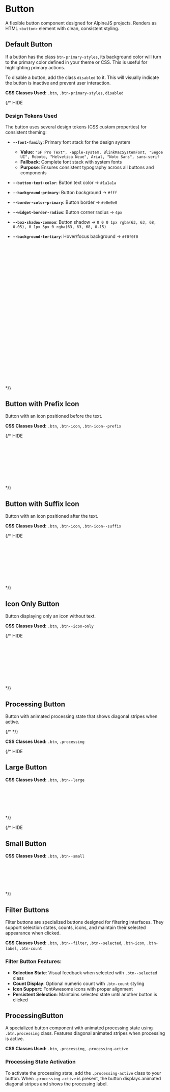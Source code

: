 
<Meta of={ButtonStories} />

# Button

A flexible button component designed for AlpineJS projects. Renders as HTML `<button>` element with clean, consistent styling.


## Default Button

If a button has the class `btn-primary-styles`, its background color will turn to the primary color defined in your theme or CSS. This is useful for highlighting primary actions.

To disable a button, add the class `disabled` to it. This will visually indicate the button is inactive and prevent user interaction.

<Canvas of={ButtonStories.Default} />

**CSS Classes Used:** `.btn`, `.btn-primary-styles`, `disabled`

{/* HIDE
### Design Tokens Used

The button uses several design tokens (CSS custom properties) for consistent theming:

- **`--font-family`**: Primary font stack for the design system
  - **Value**: `"SF Pro Text", -apple-system, BlinkMacSystemFont, "Segoe UI", Roboto, "Helvetica Neue", Arial, "Noto Sans", sans-serif`
  - **Fallback**: Complete font stack with system fonts
  - **Purpose**: Ensures consistent typography across all buttons and components

- **`--button-text-color`**: Button text color → `#1a1a1a`
- **`--background-primary`**: Button background → `#fff` 
- **`--border-color-primary`**: Button border → `#e0e0e0`
- **`--widget-border-radius`**: Button corner radius → `4px`
- **`--box-shadow-common`**: Button shadow → `0 0 0 1px rgba(63, 63, 68, 0.05), 0 1px 3px 0 rgba(63, 63, 68, 0.15)`
- **`--background-tertiary`**: Hover/focus background → `#f0f0f0`

```css
.btn {
  font-family: var(--font-family, "SF Pro Text", -apple-system, BlinkMacSystemFont, "Segoe UI", Roboto, "Helvetica Neue", Arial, "Noto Sans", sans-serif);
  font-size: 13.68px;
  font-weight: 500;
  letter-spacing: 0.076px;
  line-height: 20px;
  text-decoration: none;
  text-align: center;
  vertical-align: middle;
  cursor: pointer;
  display: inline-block;
  color: var(--button-text-color, #1a1a1a);
  background-color: var(--background-primary, #fff);
  border: 1px solid var(--border-color-primary, #e0e0e0);
  border-radius: var(--widget-border-radius, 4px);
  padding: 4px 12px;
  height: 30px;
  box-sizing: border-box;
  box-shadow: var(--box-shadow-common, 0 0 0 1px rgba(63, 63, 68, 0.05), 0 1px 3px 0 rgba(63, 63, 68, 0.15));
  transition: none;
  outline: none;
}

.btn:hover,
.btn:focus {
  text-decoration: none;
  background: var(--background-tertiary, #f0f0f0);
  transition: none;
}
```
*/}

## Button with Prefix Icon
Button with an icon positioned before the text.

<Canvas of={ButtonStories.WithPrefixIcon} />

**CSS Classes Used:** `.btn`, `.btn-icon`, `.btn-icon--prefix`

{/* HIDE
```css
.btn-icon {
  display: inline-flex;
  align-items: center;
}

.btn-icon--prefix {
  margin-right: 6px;
}
```
*/}

## Button with Suffix Icon
Button with an icon positioned after the text.

<Canvas of={ButtonStories.WithSuffixIcon} />

**CSS Classes Used:** `.btn`, `.btn-icon`, `.btn-icon--suffix`

{/* HIDE
```css
.btn-icon {
  display: inline-flex;
  align-items: center;
}

.btn-icon--suffix {
  margin-left: 6px;
}
```
*/}

## Icon Only Button
Button displaying only an icon without text.

<Canvas of={ButtonStories.IconOnly} />

**CSS Classes Used:** `.btn`, `.btn--icon-only`

{/* HIDE
```css
.btn--icon-only {
  padding: 4px;
  width: 30px;
  height: 30px;
  display: inline-flex;
  align-items: center;
  justify-content: center;
}
```
*/}

## Processing Button

Button with animated processing state that shows diagonal stripes when active.

{/* <Canvas of={ButtonStories.WithProcessing} /> */}

**CSS Classes Used:** `.btn`, `.processing`

{/* HIDE
## Large Button
<Canvas of={ButtonStories.Large} />

**CSS Classes Used:** `.btn`, `.btn--large`

```css
.btn--large {
  font-size: 15px;
  padding: 6px 16px;
  height: 36px;
}
```
*/}

{/* HIDE
## Small Button  
<Canvas of={ButtonStories.Small} />

**CSS Classes Used:** `.btn`, `.btn--small`

```css
.btn--small {
  font-size: 12px;
  padding: 3px 10px;
  height: 26px;
}
```
*/}

## Filter Buttons

Filter buttons are specialized buttons designed for filtering interfaces. They support selection states, counts, icons, and maintain their selected appearance when clicked.

<Canvas of={ButtonStories.FilterButtonGroup} />

**CSS Classes Used:** `.btn`, `.btn--filter`, `.btn--selected`, `.btn-icon`, `.btn-label`, `.btn-count`

### Filter Button Features:
- **Selection State**: Visual feedback when selected with `.btn--selected` class
- **Count Display**: Optional numeric count with `.btn-count` styling
- **Icon Support**: FontAwesome icons with proper alignment
- **Persistent Selection**: Maintains selected state until another button is clicked


## ProcessingButton

A specialized button component with animated processing state using `.btn.processing` class. Features diagonal animated stripes when processing is active.

<Canvas of={ButtonStories.ProcessingDefault} />

**CSS Classes Used:** `.btn`, `.processing`, `.processing-active`

### Processing State Activation
To activate the processing state, add the `.processing-active` class to your button. When `.processing-active` is present, the button displays animated diagonal stripes and shows the processing label.

